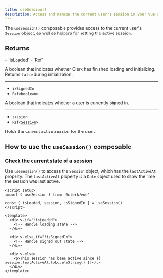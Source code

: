 ```yaml
---
title: useSession()
description: Access and manage the current user's session in your Vue application with Clerk's useSession() composable.
---
```


The `useSession()` composable provides access to the current user's [`Session`](/docs/references/javascript/session) object, as well as helpers for setting the active session.

## Returns

<Properties>
  - `isLoaded`
  - `Ref<boolean>`

  A boolean that indicates whether Clerk has finished loading and initializing. Returns `false` during initialization.

  ---

  - `isSignedIn`
  - `Ref<boolean>`

  A boolean that indicates whether a user is currently signed in.

  ---

  - `session`
  - <code>Ref\<[Session](/docs/references/javascript/session)></code>

  Holds the current active session for the user.
</Properties>

## How to use the `useSession()` composable

### Check the current state of a session

Use `useSession()` to access the `Session` object, which has the `lastActiveAt` property. The `lastActiveAt` property is a `Date` object used to show the time the session was last active.

```vue {{ filename: 'SessionStatus.vue' }}
<script setup>
import { useSession } from '@clerk/vue'

const { isLoaded, session, isSignedIn } = useSession()
</script>

<template>
  <div v-if="!isLoaded">
    <!-- Handle loading state -->
  </div>

  <div v-else-if="!isSignedIn">
    <!-- Handle signed out state -->
  </div>

  <div v-else>
    <p>This session has been active since {{ session.lastActiveAt.toLocaleString() }}</p>
  </div>
</template>
```
